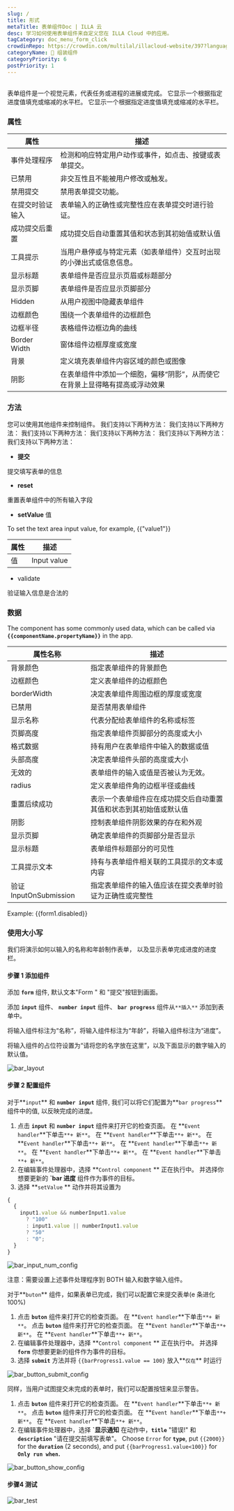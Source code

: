 ```yaml
---
slug: /
title: 形式
metaTitle: 表单组件Doc | ILLA 云
desc: 学习如何使用表单组件来自定义您在 ILLA Cloud 中的应用。
tagCategory: doc_menu_form_click
crowdinRepo: https://crowdin.com/multilal/illacloud-website/397?languages=en&filter=basic&value=0
categoryName: 🧬 组装组件
categoryPriority: 6
postPriority: 1
---
```


## <h2 hidden>是什么形式？</h2>

表单组件是一个视觉元素，代表任务或进程的进展或完成。 它显示一个根据指定进度值填充或缩减的水平栏。 它显示一个根据指定进度值填充或缩减的水平栏。

### 属性

| 属性                            | 描述                                                                                                                                    |
| ----------------------------- | ------------------------------------------------------------------------------------------------------------------------------------- |
| 事件处理程序                        | 检测和响应特定用户动作或事件，如点击、按键或表单提交。                                                                                                           |
| 已禁用                           | 非交互性且不能被用户修改或触发。                                                                                                                      |
| 禁用提交                          | 禁用表单提交功能。                                                                                                                             |
| 在提交时验证输入                      | 表单输入的正确性或完整性应在表单提交时进行验证。                                                                                                              |
| 成功提交后重置                       | 成功提交后自动重置其值和状态到其初始值或默认值                                                                                                               |
| 工具提示                          | 当用户悬停或与特定元素（如表单组件）交互时出现的小弹出式或信息信息。                                                                                                    |
| 显示标题                          | 表单组件是否应显示页眉或标题部分                                                                                                                      |
| 显示页脚                          | 表单组件是否应显示页脚部分                                                                                                                         |
| Hidden                        | 从用户视图中隐藏表单组件                                                                                                                          |
| 边框颜色                          | 围绕一个表单组件的边框颜色                                                                                                                         |
| 边框半径                          | 表格组件边框边角的曲线                                                                                                                           |
| Border Width                  | 窗体组件边框厚度或宽度                                                                                                                           |
| 背景                            | 定义填充表单组件内容区域的颜色或图像                                                                                                                    |
| 阴影                            | 在表单组件中添加一个细胞，偏移“阴影”，从而使它在背景上显得略有提高或浮动效果                                                                                               |

### 方法

您可以使用其他组件来控制组件。 我们支持以下两种方法： 我们支持以下两种方法： 我们支持以下两种方法： 我们支持以下两种方法： 我们支持以下两种方法： 我们支持以下两种方法：

-   **提交**

提交填写表单的信息

-   **reset**

重置表单组件中的所有输入字段

-   **setValue** 值

To set the text area input value, for example, {{"value1"}}

| 属性     | 描述          |
| ------ | ----------- |
| 值      | Input value |

-   validate

验证输入信息是合法的

### 数据

The component has some commonly used data, which can be called via **`{{componentName.propertyName}}`** in the app.

| 属性名称                  | 描述                                                                                                                                      |
| --------------------- | --------------------------------------------------------------------------------------------------------------------------------------- |
| 背景颜色                  | 指定表单组件的背景颜色                                                                                                                             |
| 边框颜色                  | 定义表单组件的边框颜色                                                                                                                             |
| borderWidth           | 决定表单组件周围边框的厚度或宽度                                                                                                                        |
| 已禁用                   | 是否禁用表单组件                                                                                                                                |
| 显示名称                  | 代表分配给表单组件的名称或标签                                                                                                                         |
| 页脚高度                  | 指定表单组件页脚部分的高度或大小                                                                                                                        |
| 格式数据                  | 持有用户在表单组件中输入的数据或值                                                                                                                       |
| 头部高度                  | 决定表单组件头部的高度或大小                                                                                                                          |
| 无效的                   | 表单组件的输入或值是否被认为无效。                                                                                                                       |
| radius                | 定义表单组件角的边框半径或曲线                                                                                                                         |
| 重置后续成功                | 表示一个表单组件应在成功提交后自动重置其值和状态到其初始值或默认值                                                                                                       |
| 阴影                    | 控制表单组件阴影效果的存在和外观                                                                                                                        |
| 显示页脚                  | 确定表单组件的页脚部分是否显示                                                                                                                         |
| 显示标题                  | 表单组件标题部分的可见性                                                                                                                            |
| 工具提示文本                | 持有与表单组件相关联的工具提示的文本或内容                                                                                                                   |
| 验证 InputOnSubmission  | 指定表单组件的输入值应该在提交表单时验证为正确性或完整性                                                                                                            |

Example: {{form1.disabled}}

### 使用大小写

我们将演示如何以输入的名称和年龄制作表单， 以及显示表单完成进度的进度栏。

#### 步骤 1 添加组件

添加 **`form`** 组件, 默认文本"Form " 和 "提交"按钮到画面。

添加 **`input`** 组件、 **`number input`** 组件、 **`bar progress`** 组件从`**插入**` 添加到表单中。

将输入组件标注为“名称”，将输入组件标注为“年龄”，将输入组件标注为“进度”。

将输入组件的占位符设置为“请将您的名字放在这里”，以及下面显示的数字输入的默认值。

![bar_layout](https://cdn.illacloud.com/official-website/img/official-site/components/bar_layout.jpg)

#### 步骤 2 配置组件

对于**`input`** 和 **`number input`** 组件, 我们可以将它们配置为**`bar progress`** 组件中的值, 以反映完成的进度。

1.  点击 **`input`** 和 **`number input`** 组件来打开它的检查页面。 在 **`Event handler`**下单击`**+ 新**`。 在 **`Event handler`**下单击`**+ 新**`。 在 **`Event handler`**下单击`**+ 新**`。 在 **`Event handler`**下单击`**+ 新**`。 在 **`Event handler`**下单击`**+ 新**`。 在 **`Event handler`**下单击`**+ 新**`。
2.  在编辑事件处理器中，选择 **`Control component` ** 正在执行中。 并选择你想要更新的 **\`bar 进度** 组件作为事件的目标。
3.  选择 **`setValue` ** 动作并将其设置为

```jsx
{
  {
    input1.value && numberInput1.value
      ? "100"
      : input1.value || numberInput1.value
      ? "50"
      : "0";
  }
}
```

![bar_input_num_config](https://cdn.illacloud.com/official-website/img/official-site/components/bar_input_num_config.jpg)

注意：需要设置上述事件处理程序到 BOTH 输入和数字输入组件。

对于**`buton`** 组件，如果表单已完成，我们可以配置它来提交表单(e 条进化100%)

1.  点击 **`buton`** 组件来打开它的检查页面。 在 **`Event handler`**下单击`**+ 新**`。 点击 **`buton`** 组件来打开它的检查页面。 在 **`Event handler`**下单击`**+ 新**`。 在 **`Event handler`**下单击`**+ 新**`。
2.  在编辑事件处理器中，选择 **`Control component` ** 正在执行中。 并选择 **`form`** 你想要更新的组件作为事件的目标。
3.  选择 **`submit`** 方法并将 `{{barProgress1.value == 100}` 放入**`仅在`** 时运行

![bar_button_submit_config](https://cdn.illacloud.com/official-website/img/official-site/components/bar_button_submit_config.jpg)

同样，当用户试图提交未完成的表单时，我们可以配置按钮来显示警告。

1.  点击 **`buton`** 组件来打开它的检查页面。 在 **`Event handler`**下单击`**+ 新**`。 点击 **`buton`** 组件来打开它的检查页面。 在 **`Event handler`**下单击`**+ 新**`。 在 **`Event handler`**下单击`**+ 新**`。
2.  在编辑事件处理器中，选择 **\`显示通知** 在动作中，**`title`** "错误!" 和 **`description`** "请在提交前填写表单"。 Choose `Error` for **`type`**, put `{{2000}}` for the **`duration`** (2 seconds), and put `{{barProgress1.value<100}}` for **`Only run when`.**

![bar_button_show_config](https://cdn.illacloud.com/official-website/img/official-site/components/bar_button_show_config.jpg)

#### 步骤4 测试

![bar_test](https://cdn.illacloud.com/official-website/img/official-site/components/bar_test.gif)
